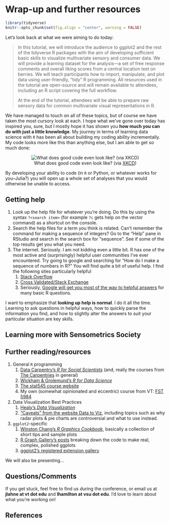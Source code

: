 # Wrap-up and further resources

```r
library(tidyverse)
knitr::opts_chunk$set(fig.align = "center", warning = FALSE)
```

Let's look back at what we were aiming to do today:

> In this tutorial, we will introduce the audience to ggplot2 and the rest of the tidyverse R packages with the aim of developing sufficient basic skills to visualize multivariate sensory and consumer data. We will provide a learning dataset for the analysis—a set of free response comments and overall liking scores from a central location test on berries. We will teach participants how to import, manipulate, and plot data using user-friendly, “tidy” R programming. All resources used in the tutorial are open-source and will remain available to attendees, including an R script covering the full workflow.
> 
> At the end of the tutorial, attendees will be able to prepare raw sensory data for common multivariate visual representations in R.

We have managed to touch on all of these topics, but of course we have taken the most cursory look at each.  I hope what we've gone over today has inspired you, sure, but I mostly hope it has shown you **how much you can do with just a little knowledge**.  My journey in terms of learning data science with `R` has been all about building my coding ability incrementally.  My code looks more like this than anything else, but I am able to get so much done:

<center>

![What does good code even look like? (via [XKCD](https://xkcd.com/844/))](img/xkcd_844_good_code.png)

</center>

By developing your ability to code (in `R` or Python, or whatever works for you--Julia?) you will open up a whole set of analyses that you would otherwise be unable to access.

## Getting help

1.  Look up the help file for whatever you're doing. Do this by using the syntax `?<search item>` (for example `?c` gets help on the vector command) as a shortcut on the console.
2.  Search the help files for a term you think is related. Can't remember the command for making a sequence of integers? Go to the "Help" pane in RStudio and search in the search box for "sequence". See if some of the top results get you what you need.
3.  The internet. Seriously. I am not kidding even a little bit. R has one of the most active and (surprisingly) helpful user communities I've ever encountered. Try going to google and searching for "How do I make a sequence of numbers in R?" You will find quite a bit of useful help. I find the following sites particularly helpful
    1.  [Stack Overflow](https://stackoverflow.com/questions/tagged/r)
    2.  [Cross Validated/Stack Exchange](https://stats.stackexchange.com/questions/tagged/r)
    3.  Seriously, [Google will get you most of the way to helpful answers](https://is.gd/80V5zF) for many basic R questions.

I want to emphasize that **looking up help is normal**. I do it all the time. Learning to ask questions in helpful ways, how to quickly parse the information you find, and how to slightly alter the answers to suit your particular situation are key skills.

## Learning more with Sensometrics Society


## Further reading/resources

1.  General `R` programming
    1.  [Data Carpentry's *R for Social Scientists*](https://datacarpentry.org/r-socialsci/) (and, really the courses from [The Carpentries](https://carpentries.org/) in general)
    2.  [Wickham & Grolemund's *R for Data Science*](https://r4ds.had.co.nz/)
    3.  [The stat545 course website](https://stat545.com/)
    4.  My own (somewhat opinionated and eccentric) course from VT: [FST 5984](https://jlahne.github.io/food-data-science-2022/)
2.  Data Visualization Best Practices
    1.  [Healy's *Data Visualization*](https://socviz.co/)
    2.  ["Caveats" from the website Data to Viz](https://www.data-to-viz.com/caveats.html), including topics such as why radar plots & pie charts are controversial and what to use instead.
3. `ggplot2`-specific
    1.  [Winston Chang's *R Graphics Cookbook*](https://r-graphics.org/), basically a collection of short tips and sample plots
    2.  [R Graph Gallery's posts](https://r-graph-gallery.com/index.html) breaking down the code to make real, complex, polished ggplots
    3.  [ggplot2's registered extension gallery](https://exts.ggplot2.tidyverse.org/)

We will also be presenting...
  
## Questions/Comments

If you get stuck, feel free to find us during the conference, or email us at **jlahne at vt dot edu** and **lhamilton at vsu dot edu**.  I'd love to learn about what you're working on! 

## References
